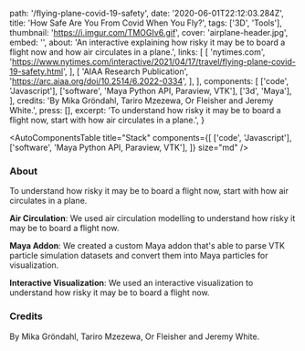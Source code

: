   path: '/flying-plane-covid-19-safety',
  date: '2020-06-01T22:12:03.284Z',
  title: 'How Safe Are You From Covid When You Fly?',
  tags: ['3D', 'Tools'],
  thumbnail: 'https://i.imgur.com/TMOGIv6.gif',
  cover: 'airplane-header.jpg',
  embed: '',
  about:
    'An interactive explaining how risky it may be to board a flight now and how air circulates in a plane.',
  links: [
    [
      'nytimes.com',
      'https://www.nytimes.com/interactive/2021/04/17/travel/flying-plane-covid-19-safety.html',
    ],
    [
      'AIAA Research Publication',
      'https://arc.aiaa.org/doi/10.2514/6.2022-0334',
    ],
  ],
  components: [
    ['code', 'Javascript'],
    ['software', 'Maya Python API, Paraview, VTK'],
    ['3d', 'Maya'],
  ],
  credits: 'By Mika Gröndahl, Tariro Mzezewa, Or Fleisher and Jeremy White.',
  press: [],
  excerpt:
    'To understand how risky it may be to board a flight now, start with how air circulates in a plane.',
}

<AutoComponentsTable
  title="Stack"
  components={[
    ['code', 'Javascript'],
    ['software', 'Maya Python API, Paraview, VTK'],
  ]}
  size="md"
/>

### About

To understand how risky it may be to board a flight now, start with how air circulates in a plane.

**Air Circulation**: We used air circulation modelling to understand how risky it may be to board a flight now.

**Maya Addon**: We created a custom Maya addon that's able to parse VTK particle simulation datasets and convert them into Maya particles for visualization.

**Interactive Visualization**: We used an interactive visualization to understand how risky it may be to board a flight now.

### Credits

By Mika Gröndahl, Tariro Mzezewa, Or Fleisher and Jeremy White.
